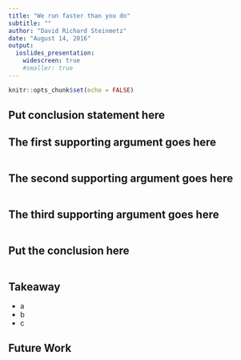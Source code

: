 ```yaml
---
title: "We run faster than you do"
subtitle: ""
author: "David Richard Steinmetz"
date: "August 14, 2016"
output:
  ioslides_presentation:
    widescreen: true
    #smaller: true
---
```


```r
knitr::opts_chunk$set(echo = FALSE)
```

## Put conclusion statement here




## The first supporting argument goes here

```r

```


## The second supporting argument goes here

```r

```


## The third supporting argument goes here

```r

```


## Put the conclusion here

```r

```


## Takeaway

- a
- b
- c

## Future Work


